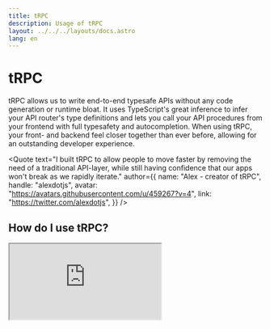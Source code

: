 ```yaml
---
title: tRPC
description: Usage of tRPC
layout: ../../../layouts/docs.astro
lang: en
---
```



# tRPC

tRPC allows us to write end-to-end typesafe APIs without any code generation or runtime bloat. It uses TypeScript's great inference to infer your API router's type definitions and lets you call your API procedures from your frontend with full typesafety and autocompletion. When using tRPC, your front- and backend feel closer together than ever before, allowing for an outstanding developer experience.

<Quote
  text="I built tRPC to allow people to move faster by removing the need of a traditional API-layer, while still having confidence that our apps won't break as we rapidly iterate."
  author={{
    name: "Alex - creator of tRPC",
    handle: "alexdotjs",
    avatar: "https://avatars.githubusercontent.com/u/459267?v=4",
    link: "https://twitter.com/alexdotjs",
  }}
/>

## How do I use tRPC?

<Iframe
  src="https://www.youtube.com/embed/2LYM8gf184U"
  title="Making typesafe APIs easy with tRPC"
/>

tRPC contributor [trashh_dev](https://twitter.com/trashh_dev) made [a killer talk at Next.js Conf](https://www.youtube.com/watch?v=2LYM8gf184U) about tRPC. We highly recommend you watch it if you haven't already.

With tRPC, you write TypeScript functions on your backend, and then call them from your frontend. A simple tRPC procedure could look like this:

```ts filename="server/api/routers/user.ts"
const userRouter = createTRPCRouter({
  getById: publicProcedure.input(z.string()).query(({ ctx, input }) => {
    return ctx.prisma.user.findFirst({
      where: {
        id: input,
      },
    });
  }),
});
```

This is a tRPC procedure (equivalent to a route handler in a traditional backend) that first validates the input using Zod (which is the same validation library that we use for [environment variables](./env-variables)) - in this case, it's making sure that the input is a string. If the input is not a string it will send an informative error instead.

After the input, we chain a resolver function which can be either a [query](https://trpc.io/docs/v10/react-queries), [mutation](https://trpc.io/docs/v10/react-mutations), or a [subscription](https://trpc.io/docs/v10/subscriptions). In our example, the resolver calls our database using our [prisma](./prisma) client and returns the user whose `id` matches the one we passed in.

You define your procedures in `routers` which represent a collection of related procedures with a shared namespace. You may have one router for `users`, one for `posts`, and another one for `messages`. These routers can then be merged into a single, centralized `appRouter`:

```ts filename="server/api/root.ts"
const appRouter = createTRPCRouter({
  users: userRouter,
  posts: postRouter,
  messages: messageRouter,
});

export type AppRouter = typeof appRouter;
```

Notice that we only need to export our router's type definitions, which means we are never importing any server code on our client.

Now let's call the procedure on our frontend. tRPC provides a wrapper for `@tanstack/react-query` which lets you utilize the full power of the hooks they provide, but with the added benefit of having your API calls typed and inferred. We can call our procedures from our frontend like this:

```tsx filename="pages/users/[id].tsx"
import { useRouter } from "next/router";

import { api } from "../../utils/api";

const UserPage = () => {
  const { query } = useRouter();
  const userQuery = api.users.getById.useQuery(query.id);

  return (
    <div>
      <h1>{userQuery.data?.name}</h1>
    </div>
  );
};
```

You'll immediately notice how good the autocompletion and typesafety is. As soon as you write `api.`, your routers will show up in autocomplete, and when you select a router, its procedures will show up as well. You'll also get a TypeScript error if your input doesn't match the validator that you defined on the backend.

## Files

tRPC requires quite a lot of boilerplate that `create-t3-app` sets up for you. Let's go over the files that are generated:

### 📄 `pages/api/trpc/[trpc].ts`

This is the entry point for your API and exposes the tRPC router. Normally, you won't touch this file very much, but if you need to, for example, enable CORS middleware or similar, it's useful to know that the exported `createNextApiHandler` is a [Next.js API handler](https://nextjs.org/docs/api-routes/introduction) which takes a [request](https://developer.mozilla.org/en-US/docs/Web/API/Request) and [response](https://developer.mozilla.org/en-US/docs/Web/API/Response) object. This means that you can wrap the `createNextApiHandler` in any middleware you want. See below for an [example snippet](#enabling-cors) of adding CORS.

### 📄 `server/api/trpc.ts`

This file is split up in two parts, context creation and tRPC initialization:

1. We define the context that is passed to your tRPC procedures. Context is data that all of your tRPC procedures will have access to, and is a great place to put things like database connections, authentication information, etc. In create-t3-app we use two functions, to enable using a subset of the context when we do not have access to the request object.

- `createInnerTRPCContext`: This is where you define context which doesn't depend on the request, e.g. your database connection. You can use this function for [integration testing](#sample-integration-test) or [ssg-helpers](https://trpc.io/docs/v10/ssg-helpers) where you don't have a request object.

- `createTRPCContext`: This is where you define context which depends on the request, e.g. the user's session. You request the session using the `opts.req` object, and then pass the session down to the `createInnerTRPCContext` function to create the final context.

2. We initialize tRPC and define reusable [procedures](https://trpc.io/docs/v10/procedures) and [middlewares](https://trpc.io/docs/v10/middlewares). By convention, you shouldn't export the entire `t`-object but instead, create reusable procedures and middlewares and export those.

You'll notice we use `superjson` as [data transformer](https://trpc.io/docs/v10/data-transformers). This makes it so that your data types are preserved when they reach the client, so if you for example send a `Date` object, the client will return a `Date` and not a string which is the case for most APIs.

### 📄 `server/api/routers/*.ts`

This is where you define the routes and procedures of your API. By convention, you [create separate routers](https://trpc.io/docs/v10/router) for related procedures.

### 📄 `server/api/root.ts`

Here we [merge](https://trpc.io/docs/v10/merging-routers) all the sub-routers defined in `routers/**` into a single app router.

### 📄 `utils/api.ts`

This is the frontend entry point for tRPC. This is where you'll import the router's **type definition** and create your tRPC client along with the react-query hooks. Since we enabled `superjson` as our data transformer on the backend, we need to enable it on the frontend as well. This is because the serialized data from the backend is deserialized on the frontend.

You'll define your tRPC [links](https://trpc.io/docs/v10/links) here, which determines the request flow from the client to the server. We use the "default" [`httpBatchLink`](https://trpc.io/docs/v10/links/httpBatchLink) which enables [request batching](https://cloud.google.com/compute/docs/api/how-tos/batch), as well as a [`loggerLink`](https://trpc.io/docs/v10/links/loggerLink) which outputs useful request logs during development.

Lastly, we export a [helper type](https://trpc.io/docs/v10/infer-types#additional-dx-helper-type) which you can use to infer your types on the frontend.

<Iframe
  src="https://www.youtube.com/embed/x4mu-jOiA0Q"
  title="How tRPC really works"
/>

Create T3 App contributor [Christopher Ehrlich](https://twitter.com/ccccjjjjeeee)
made [a video about data flows in tRPC](https://www.youtube.com/watch?v=x4mu-jOiA0Q).
This video is recommended if you have used tRPC but still feel a bit unclear about
how it works.

## How do I call my API externally?

With regular APIs, you can call your endpoints using any HTTP client such as `curl`, `Postman`, `fetch` or straight from your browser. With tRPC, it's a bit different. If you want to call your procedures without the tRPC client, there are two recommended ways to do it:

### Expose a single procedure externally

If you want to expose a single procedure externally, you're looking for [server side calls](https://trpc.io/docs/v10/server-side-calls). That would allow you to create a normal Next.js API endpoint, but reuse the resolver part of your tRPC procedure.

```ts filename="pages/api/users/[id].ts"
import type { NextApiRequest, NextApiResponse } from "next";

import { appRouter } from "../../../server/api/root";
import { createTRPCContext } from "../../../server/api/trpc";

const userByIdHandler = async (req: NextApiRequest, res: NextApiResponse) => {
  // Create context and caller
  const ctx = await createTRPCContext({ req, res });
  const caller = appRouter.createCaller(ctx);
  try {
    const { id } = req.query;
    const user = await caller.user.getById(id);
    res.status(200).json(user);
  } catch (cause) {
    if (cause instanceof TRPCError) {
      // An error from tRPC occured
      const httpCode = getHTTPStatusCodeFromError(cause);
      return res.status(httpCode).json(cause);
    }
    // Another error occured
    console.error(cause);
    res.status(500).json({ message: "Internal server error" });
  }
};

export default userByIdHandler;
```

### Exposing every procedure as a REST endpoint

If you want to expose every single procedure externally, checkout the community built plugin [trpc-openapi](https://github.com/jlalmes/trpc-openapi/tree/master). By providing some extra meta-data to your procedures, you can generate an OpenAPI compliant REST API from your tRPC router.

### It's just HTTP Requests

tRPC communicates over HTTP, so it is also possible to call your tRPC procedures using "regular" HTTP requests. However, the syntax can be cumbersome due to the [RPC protocol](https://trpc.io/docs/v10/rpc) that tRPC uses. If you're curious, you can check what tRPC requests and responses look like in your browser's network tab, but we suggest doing this only as an educational exercise and sticking to one of the solutions outlined above.

## Comparison to a Next.js API endpoint

Let's compare a Next.js API endpoint to a tRPC procedure. Let's say we want to fetch a user object from our database and return it to the frontend. We could write a Next.js API endpoint like this:

```ts filename="pages/api/users/[id].ts"
import type { NextApiRequest, NextApiResponse } from "next";

import { prisma } from "../../../server/db";

const userByIdHandler = async (req: NextApiRequest, res: NextApiResponse) => {
  if (req.method !== "GET") {
    return res.status(405).end();
  }

  const { id } = req.query;

  if (!id || typeof id !== "string") {
    return res.status(400).json({ error: "Invalid id" });
  }

  const examples = await prisma.example.findFirst({
    where: {
      id,
    },
  });

  res.status(200).json(examples);
};

export default userByIdHandler;
```

```ts filename="pages/users/[id].tsx"
import { useEffect, useState } from "react";
import { useRouter } from "next/router";

const UserPage = () => {
  const router = useRouter();
  const { id } = router.query;

  const [user, setUser] = useState(null);
  useEffect(() => {
    fetch(`/api/user/${id}`)
      .then((res) => res.json())
      .then((data) => setUser(data));
  }, [id]);
};
```

Compare this to the tRPC example above and you can see some of the advantages of tRPC:

- Instead of specifying a url for each route, which can become annoying to debug if you move something, your entire router is an object with autocomplete.
- You don’t need to validate which HTTP method was used.
- You don’t need to validate that the request query or body contains the correct data in the procedure, because Zod takes care of this.
- Instead of creating a response, you can throw errors and return a value or object as you would in any other TypeScript function.
- Calling the procedure on the frontend provides autocompletion and type safety.

## Useful snippets

Here are some snippets that might come in handy.

### Enabling CORS

If you need to consume your API from a different domain, for example in a monorepo that includes a React Native app, you might need to enable CORS:

```ts filename="pages/api/trpc/[trpc].ts"
import type { NextApiRequest, NextApiResponse } from "next";
import { createNextApiHandler } from "@trpc/server/adapters/next";
import cors from "nextjs-cors";
import { appRouter } from "~/server/api/root";
import { createTRPCContext } from "~/server/api/trpc";

const handler = async (req: NextApiRequest, res: NextApiResponse) => {
  // Enable cors
  await cors(req, res);

  // Create and call the tRPC handler
  return createNextApiHandler({
    router: appRouter,
    createContext: createTRPCContext,
  })(req, res);
};

export default handler;
```

### Optimistic updates

Optimistic updates are when we update the UI before the API call has finished. This gives the user a better experience because they don't have to wait for the API call to finish before the UI reflects the result of their action. However, apps that value data correctness highly should avoid optimistic updates as they are not a "true" representation of backend state. You can read more on the [React Query docs](https://tanstack.com/query/v4/docs/guides/optimistic-updates).

```tsx
const MyComponent = () => {
  const listPostQuery = api.post.list.useQuery();

  const utils = api.useContext();
  const postCreate = api.post.create.useMutation({
    async onMutate(newPost) {
      // Cancel outgoing fetches (so they don't overwrite our optimistic update)
      await utils.post.list.cancel();

      // Get the data from the queryCache
      const prevData = utils.post.list.getData();

      // Optimistically update the data with our new post
      utils.post.list.setData(undefined, (old) => [...old, newPost]);

      // Return the previous data so we can revert if something goes wrong
      return { prevData };
    },
    onError(err, newPost, ctx) {
      // If the mutation fails, use the context-value from onMutate
      utils.post.list.setData(undefined, ctx.prevData);
    },
    onSettled() {
      // Sync with server once mutation has settled
      utils.post.list.invalidate();
    },
  });
};
```

### Sample Integration Test

Here is a sample integration test that uses [Vitest](https://vitest.dev) to check that your tRPC router is working as expected, the input parser infers the correct type, and that the returned data matches the expected output.

```ts
import { type inferProcedureInput } from "@trpc/server";
import { expect, test } from "vitest";
import { appRouter, type AppRouter } from "~/server/api/root";
import { createInnerTRPCContext } from "~/server/api/trpc";

test("example router", async () => {
  const ctx = await createInnerTRPCContext({ session: null });
  const caller = appRouter.createCaller(ctx);

  type Input = inferProcedureInput<AppRouter["example"]["hello"]>;
  const input: Input = {
    text: "test",
  };

  const example = await caller.example.hello(input);

  expect(example).toMatchObject({ greeting: "Hello test" });
});
```

## Useful Resources

| Resource               | Link                                                    |
| ---------------------- | ------------------------------------------------------- |
| tRPC Docs              | https://www.trpc.io                                     |
| Bunch of tRPC Examples | https://github.com/trpc/trpc/tree/next/examples         |
| React Query Docs       | https://tanstack.com/query/v4/docs/adapters/react-query |
